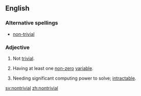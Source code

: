 ==English==

===Alternative spellings===
*[[non-trivial]]

===Adjective===
{{wikipedia}}
{{en-adj}}

# Not [[trivial]].
#{{mathematics}} Having at least one [[non-zero]] [[variable]].
#{{computing}} Needing significant computing power to solve; [[intractable]].

[[sv:nontrivial]]
[[zh:nontrivial]]